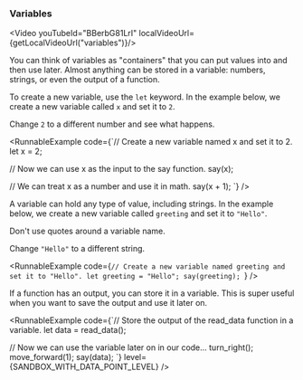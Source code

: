 
### Variables

<Video youTubeId="BBerbG81LrI" localVideoUrl={getLocalVideoUrl("variables")}/>

You can think of variables as "containers" that you can put values into and then
use later. Almost anything can be stored in a variable: numbers, strings,
or even the output of a function.

To create a new variable, use the `let` keyword. In the example below, we
create a new variable called `x` and set it to `2`.

<Card type="try_it">Change `2` to a different number and see what happens.</Card>

<RunnableExample
  code={`// Create a new variable named x and set it to 2.
let x = 2;

// Now we can use x as the input to the say function.
say(x);

// We can treat x as a number and use it in math.
say(x + 1);
`}
/>

A variable can hold any type of value, including strings. In the example below,
we create a new variable called `greeting` and set it to `"Hello"`.

<Card type="tip">Don't use quotes around a variable name.</Card>

<Card type="try_it">Change `"Hello"` to a different string.</Card>

<RunnableExample
  code={`// Create a new variable named greeting and set it to "Hello".
let greeting = "Hello";
say(greeting);
`}
/>

If a function has an output, you can store it in a variable. This is super useful
when you want to save the output and use it later on.

<RunnableExample
  code={`// Store the output of the read_data function in a variable.
let data = read_data();

// Now we can use the variable later on in our code...
turn_right();
move_forward(1);
say(data);
`}
level={SANDBOX_WITH_DATA_POINT_LEVEL}
/>
